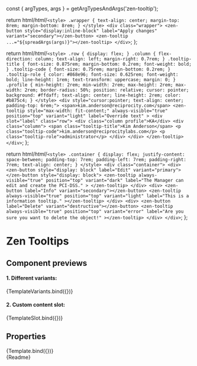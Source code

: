 

const { argTypes, args } = getArgTypesAndArgs('zen-tooltip');

<Meta title="Notifications/Tooltip2" component="zen-tooltip" argTypes={argTypes} />

  return html/*html*/`
    <style>
      .wrapper {
        text-align: center;
        margin-top: 8rem;
        margin-bottom: 8rem;
      }
    </style>
    <div class="wrapper">
      <zen-button style="display:inline-block" label="Apply changes" variant="secondary"></zen-button>
      <zen-tooltip ...="${spreadArgs(args)}"></zen-tooltip>
    </div>
  `;
};

  return html/*html*/`
    <style>
      .row {
        display: flex;
      }
      .column {
        flex-direction: column;
        text-align: left;
        margin-right: 0.7rem;
      }
      .tooltip-title {
        font-size: 0.875rem;
        margin-bottom: 0.2rem;
        font-weight: bold;
      }
      .tooltip-code {
        font-size: 0.75rem;
        margin-bottom: 0.2rem;
      }
      .tooltip-role {
        color: #868e96;
        font-size: 0.625rem;
        font-weight: bold;
        line-height: 1rem;
        text-transform: uppercase;
        margin: 0;
      }
      .profile {
        min-height: 2rem;
        min-width: 2rem;
        max-height: 2rem;
        max-width: 2rem;
        border-radius: 50%;
        position: relative;
        cursor: pointer;
        background: #ffdaff;
        text-align: center;
        line-height: 2rem;
        color: #b875c4;
      }
    </style>
    <div style="cursor:pointer; text-align: center; padding-top: 6rem;">
      <span>kim.anderson@reciprocity.com</span>
      <zen-tooltip
        style="max-width: fit-content;"
        always-visible="true"
        position="top"
        variant="light"
        label="Override text"
      >
        <div slot="label" class="row">
          <div class="column profile">KA</div>
          <div class="column">
            <span class="tooltip-title">Kim Anderson</span>
            <p class="tooltip-code">kim.anderson@reciprocitylabs.com</p>
            <p class="tooltip-role">administrator</p>
          </div>
        </div>
      </zen-tooltip>
    </div>
  `;
};

  return html/*html*/`
    <style>
      .container {
        display: flex;
        justify-content: space-between;
        padding-top: 7rem;
        padding-left: 7rem;
        padding-right: 7rem;
        text-align: center;
      }
    </style>
    <div class="container">
      <div>
        <zen-button style="display: block" label="Edit" variant="primary"></zen-button style="display: block">
        <zen-tooltip
          always-visible="true"
          position="top"
          variant="dark"
          label="The Manager can edit and create the PCI-DSS."
        >
        </zen-tooltip>
      </div>
      <div>
        <zen-button label="Info" variant="secondary"></zen-button>
        <zen-tooltip
          always-visible="true"
          position="top"
          variant="light"
          label="This is a information tooltip."
        ></zen-tooltip>
      </div>
      <div>
        <zen-button label="Delete" variant="destructive"></zen-button>
        <zen-tooltip
          always-visible="true"
          position="top"
          variant="error"
          label="Are you sure you want to delete the object!"
        ></zen-tooltip>
      </div>
    </div>
  `;
};

# Zen Tooltips

## Component previews

#### 1. Different variants:

<Canvas>
  <Story name="variant" >
    {TemplateVariants.bind({})}
  </Story>
</Canvas>

#### 2. Custom content slot:

<Canvas>
  <Story name="slot" >
    {TemplateSlot.bind({})}
  </Story>
</Canvas>

## Properties

<Canvas>
  <Story
    name="default"
    args={{
      ...args,
      position: 'top',
      variant: 'dark',
      label: 'The Manager can edit and create in the context of the PCI-DSS framework.',
      offset: 10,
    }}>
    {Template.bind({})}
  </Story>
</Canvas>

<ArgsTable story="default" />

<div class="stencildoc" />
<Description>{Readme}</Description>
